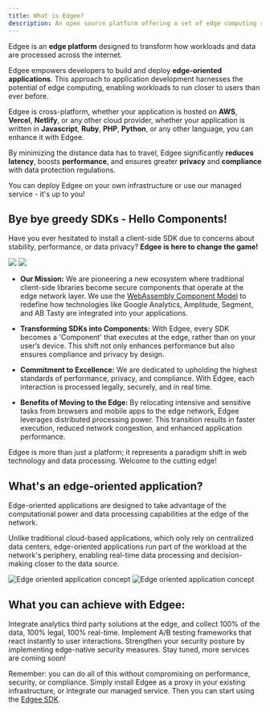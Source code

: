 ```yaml
---
title: What is Edgee?
description: An open source platform offering a set of edge computing services.
---
```


Edgee is an **edge platform** designed to transform how workloads and data are
processed across the internet.

Edgee empowers developers to build and deploy **edge-oriented applications**.
This approach to application development harnesses the potential of edge computing,
enabling workloads to run closer to users than ever before.

Edgee is cross-platform, whether your application is hosted on **AWS**, **Vercel**, **Netlify**, or any other cloud provider,
whether your application is written in **Javascript**, **Ruby**, **PHP**, **Python**, or any other language,
you can enhance it with Edgee.

By minimizing the distance data has to travel, Edgee significantly **reduces latency**, boosts **performance**, and
ensures greater **privacy** and **compliance** with data protection regulations.

You can deploy Edgee on your own infrastructure or use our managed service - it's up to you!

## Bye bye greedy SDKs - Hello Components!

Have you ever hesitated to install a client-side SDK due to concerns about stability, performance, or data privacy? **Edgee is here to change the game!**

<img className="block dark:hidden" src="/images/edgee-lbg.gif"/>
<img className="hidden dark:block" src="/images/edgee-dbg.gif"/>

- **Our Mission:** We are pioneering a new ecosystem where traditional client-side libraries become secure components that operate at the edge network layer. We use the [WebAssembly Component Model](https://component-model.bytecodealliance.org/) to redefine how
technologies like Google Analytics, Amplitude, Segment, and AB Tasty are integrated into your applications.

- **Transforming SDKs into Components:** With Edgee, every SDK becomes a 'Component' that executes at the edge, rather than on your user’s device.
This shift not only enhances performance but also ensures compliance and privacy by design.

- **Commitment to Excellence:** We are dedicated to upholding the highest standards of performance, privacy, and compliance.
With Edgee, each interaction is processed legally, securely, and in real time.

- **Benefits of Moving to the Edge:** By relocating intensive and sensitive tasks from browsers and mobile apps to the edge network,
Edgee leverages distributed processing power. This transition results in faster execution, reduced network congestion, and enhanced application performance.

Edgee is more than just a platform; it represents a paradigm shift in web technology and data processing. Welcome to the cutting edge!

## What's an edge-oriented application?

Edge-oriented applications are designed to take advantage of the computational
power and data processing capabilities at the edge of the network.

Unlike traditional cloud-based applications, which only rely on centralized data centers,
edge-oriented applications run part of the workload at the network's periphery,
enabling real-time data processing and decision-making closer to the data source.


<Frame caption="Illustration of edge-oriented application concept. Click on the image to zoom in.">
  <img
    className="block dark:hidden"
    src="/images/eoa-light.png"
    alt="Edge oriented application concept"
  />
  <img
    className="hidden dark:block"
    src="/images/eoa-dark.png"
    alt="Edge oriented application concept"
  />
</Frame>

## What you can achieve with Edgee:

<CardGroup>
  <Card title="Analytics at the edge" icon="chart-simple" iconType="duotone" href="/services/data-collection/overview">
    Integrate analytics third party solutions at the edge, and collect 100% of the data, 100% legal, 100% real-time.
  </Card>

  <Card title="A/B Testing at the edge" icon="vials" iconType="duotone" href="/services/ab-testing/overview">
    Implement A/B testing frameworks that react instantly to user interactions.
  </Card>

  <Card title="Security at the edge" icon="shield" iconType="duotone" href="/services/security/overview">
    Strengthen your security posture by implementing edge-native security measures.
  </Card>

  <Card title="And more to come" icon="ellipsis">
    Stay tuned, more services are coming soon!
  </Card>
</CardGroup>

<Note>Remember: you can do all of this without compromising on performance, security, or compliance.
  Simply install Edgee as a proxy in your existing infrastructure, or integrate our managed service.
  Then you can start using the [Edgee SDK](/getting-started/sdk).</Note>

